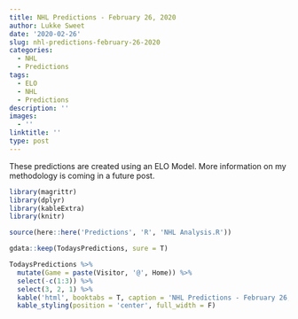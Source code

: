 ```yaml
---
title: NHL Predictions - February 26, 2020
author: Lukke Sweet
date: '2020-02-26'
slug: nhl-predictions-february-26-2020
categories:
  - NHL
  - Predictions
tags:
  - ELO
  - NHL
  - Predictions
description: ''
images:
  - ''
linktitle: ''
type: post
---
```





These predictions are created using an ELO Model.  More information on my methodology is coming in a future post.

```r

library(magrittr)
library(dplyr)
library(kableExtra)
library(knitr)

source(here::here('Predictions', 'R', 'NHL Analysis.R'))

gdata::keep(TodaysPredictions, sure = T)

TodaysPredictions %>%
  mutate(Game = paste(Visitor, '@', Home)) %>%
  select(-c(1:3)) %>%
  select(3, 2, 1) %>%
  kable('html', booktabs = T, caption = 'NHL Predictions - February 26, 2020', row.names = F) %>%
  kable_styling(position = 'center', full_width = F)

  
```